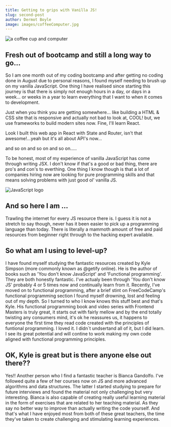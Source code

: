 ```yaml
---
title: Getting to grips with Vanilla JS!
slug: second-post
author: Dermot Boyle
image: images/coffeeComputer.jpg
---
```


![a coffee cup and computer](./images/coffeeComputer.jpg)

## Fresh out of bootcamp and still a long way to go...

So I am one month out of my coding bootcamp and after getting no coding done in August due
to personal reasons, I found myself needing to brush up on my vanilla JavaScript. One thing
I have realised since starting this journey is that there is simply not enough hours in a day,
or days in a week... or weeks in a year to learn everything that I want to when it comes to
development.

Just when you think you are getting somewhere... like building a HTML & CSS site that is responsive and actually not bad to look at, COOL! but, we
use frameworks to build modern sites now. Fine, I'll learn React.

Look I built this web app in React with State and Router, isn't that awesome!...yeah but it's all about
API's now...

and so on and so on and so on.....

To be honest, most of my experience of vanilla JavaScript has come through writing JSX. I don't know if that's a good or bad thing,
there are pro's and con's to everthing. One thing I know though is that a lot of companies hiring now are looking for pure programming
skills and that means solving problems with just good ol' vanilla JS.

![JavaScript logo](./images/js.png)

## And so here I am ...

Trawling the internet for every JS resource there is. I guess it is not a stretch to say though, never has it been easier
to pick up a programming language than today. There is literally a mammoth amount of free and paid resources from beginner right
through to the hacking expert available.

## So what am I using to level-up?

I have found myself studying the fantastic resources created by Kyle Simpson (more commonly known as @getify online). He is the author
of books such as 'You don't know JavaScript' and 'Functional programming'. They are both honestly fantastic. I've actualy been through
'You don't know JS' probably 4 or 5 times now and continually learn from it. Recently, I've moved on to functional programming, after
a brief stint on FreeCodeCamp's functional programming section I found myself drowning, lost and feeling out of my depth. So I turned
to who I know knows this stuff best and that's Kyle. His functional programming book and video series with Frontend Masters is truly
great, it starts out with fairly mellow and by the end totally twisting any consumers mind, it's ok he reassures us, it happens to
everyone the first time they read code created with the principles of funtional programming. I loved it. I didn`t undsertand all of it,
but I did learn. I see its great potential and will contine to work making my own code aligned with functional programming principles.

## OK, Kyle is great but is there anyone else out there??

Yes!! Another person who I find a fantastic teacher is Bianca Gandolfo. I've followed quite a few of her courses now on JS and more advanced
algorithms and data structures. The latter I started studying to prepare for future interviews and found the material not only challenging
but very interesting. Bianca is also capable of creating really useful learning material in the form of exercises that are related
to her teaching material. As they say no better way to improve than actually writing the code yourself. And that's what I have enjoyed
most from both of these great teachers, the time they've taken to create challenging and stimulating learning experiences.
